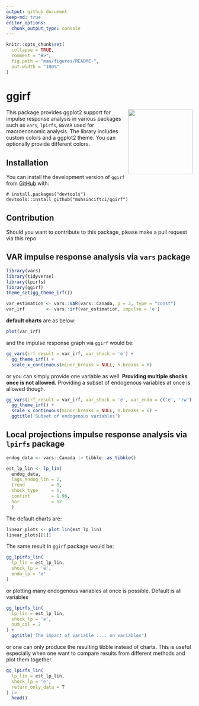 ```yaml
---
output: github_document
keep-md: true
editor_options: 
  chunk_output_type: console
---
```


```r
knitr::opts_chunk$set(
  collapse = TRUE,
  comment = "#>",
  fig.path = "man/figures/README-",
  out.width = "100%"
)
```

# ggirf
<img src="man/figures/logo.png" align="right" height="175" alt="" />

This package provides ggplot2 support for impulse response analysis in various packages such as `vars`, `lpirfs`, `BGVAR` used for macroeconomic analysis. The library includes custom colors and a ggplot2 theme. You can optionally provide different colors.

## Installation
You can install the development version of `ggirf` from [GitHub](https://github.com/) with:

```
# install.packages("devtools")
devtools::install_github("muhsinciftci/ggirf")
```

## Contribution
Should you want to contribute to this package, please make a pull request via this repo

## VAR impulse response analysis via `vars` package
```r
library(vars)
library(tidyverse)
library(lpirfs)
library(ggirf)
theme_set(gg_theme_irf())
```

```r
var_estimation <- vars::VAR(vars::Canada, p = 2, type = "const")
var_irf        <- vars::irf(var_estimation, impulse = 'e')
```

**default charts** are as below:
```r
plot(var_irf)
```

and the impulse response graph via `ggirf` would be:
```r
gg_vars(irf_result = var_irf, var_shock = 'e') +
  gg_theme_irf() +
  scale_x_continuous(minor_breaks = NULL, n.breaks = 6)
```
or you can simply provide one variable as well. **Providing multiple shocks once is not allowed.** Providing a subset of endogenous variables at once is allowed though.

```r
gg_vars(irf_result = var_irf, var_shock = 'e', var_endo = c('e', 'rw'), shade_color = 'orange') +
  gg_theme_irf() +
  scale_x_continuous(minor_breaks = NULL, n.breaks = 6) +
  ggtitle('Subset of endogenous variables')
```

## Local projections impulse response analysis via `lpirfs` package
```r
endog_data <- vars::Canada |> tibble::as_tibble()

est_lp_lin <- lp_lin(
  endog_data,
  lags_endog_lin = 2,
  trend          = 0,
  shock_type     = 1,
  confint        = 1.96,
  hor            = 12
  )
```

The default charts are:
```r
linear_plots <- plot_lin(est_lp_lin)
linear_plots[[1]]
```

The same result in `ggirf` package would be:
```r
gg_lpirfs_lin(
  lp_lin = est_lp_lin,
  shock_lp = 'e',
  endo_lp = 'e'
)
```

or plotting many endogenous variables at once is possible. Default is all variables
```r
gg_lpirfs_lin(
  lp_lin = est_lp_lin,
  shock_lp = 'e',
  num_col = 2
) +
  ggtitle('The impact of variable .... on variables')
```

or one can only produce the resulting tibble instead of charts. This is useful especially when one want to compare results from different methods and plot them together.
```r
gg_lpirfs_lin(
  lp_lin = est_lp_lin,
  shock_lp = 'e',
  return_only_data = T
) |> 
  head()
```
















